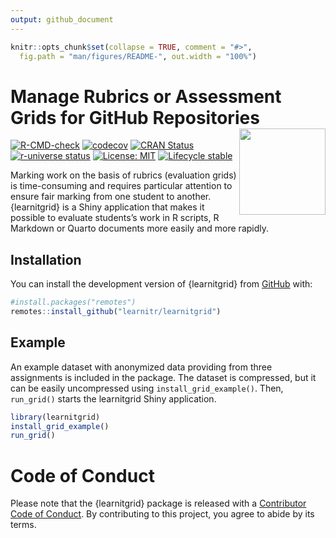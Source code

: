 ```yaml
---
output: github_document
---
```


<!-- README.md is generated from README.Rmd. Please edit that file -->

```r
knitr::opts_chunk$set(collapse = TRUE, comment = "#>",
  fig.path = "man/figures/README-", out.width = "100%")
```

# Manage Rubrics or Assessment Grids for GitHub Repositories <a href="https://learnitr.github.io/learnitgrid/"><img src="man/figures/logo.png" align="right" height="138" /></a>

<!-- badges: start -->
[![R-CMD-check](https://github.com/learnitr/learnitgrid/actions/workflows/R-CMD-check.yaml/badge.svg)](https://github.com/learnitr/learnitgrid/actions/workflows/R-CMD-check.yaml)
[![codecov](https://codecov.io/gh/learnitr/learnitgrid/graph/badge.svg?token=1YyLPD4HkZ)](https://app.codecov.io/gh/learnitr/learnitgrid)
[![CRAN Status](https://www.r-pkg.org/badges/version/learnitgrid)](https://cran.r-project.org/package=learnitgrid)
[![r-universe status](https://learnitr.r-universe.dev/badges/learnitgrid)](https://learnitr.r-universe.dev/learnitgrid)
[![License: MIT](https://img.shields.io/badge/License-MIT-yellow.svg)](https://opensource.org/licenses/MIT)
[![Lifecycle stable](https://img.shields.io/badge/lifecycle-stable-brightgreen.svg)](https://lifecycle.r-lib.org/articles/stages.html#stable)
<!-- badges: end -->

Marking work on the basis of rubrics (evaluation grids) is time-consuming and requires particular attention to ensure fair marking from one student to another. {learnitgrid} is a Shiny application that makes it possible to evaluate students's work in R scripts, R Markdown or Quarto documents more easily and more rapidly.

## Installation

You can install the development version of {learnitgrid} from [GitHub](https://github.com/) with:

``` r
#install.packages("remotes")
remotes::install_github("learnitr/learnitgrid")
```

## Example

An example dataset with anonymized data providing from three assignments is included in the package. The dataset is compressed, but it can be easily uncompressed using `install_grid_example()`. Then, `run_grid()` starts the learnitgrid Shiny application.

``` r
library(learnitgrid)
install_grid_example()
run_grid()
```

# Code of Conduct

Please note that the {learnitgrid} package is released with a [Contributor Code of Conduct](https://contributor-covenant.org/version/2/1/CODE_OF_CONDUCT.html). By contributing to this project, you agree to abide by its terms.
